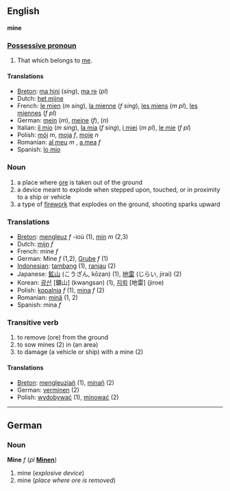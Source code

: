 ==English==
'''mine'''

===[[Possessive pronoun]]===

#That which belongs to [[me]].

====Translations====

*[[Breton]]: [[ma hini]] (''sing''), [[ma re]] (''pl'')
*Dutch: [[het mijne]]
*French: [[le mien]] (''m sing''), [[la mienne]] (''f sing''), [[les miens]] (''m pl''), [[les miennes]] (''f pl'')
*German: [[mein]] (''m''), [[meine]] (''f''), [[ ]] (''n'')
*Italian: [[il mio]] (''m sing''), [[la mia]] (''f sing''), [[i miei]] (''m pl''), [[le mie]] (''f pl'')
*Polish: [[mój]] ''m'', [[moja]] ''f'', [[moje]] ''n''
*Romanian: [[al meu]] ''m'' , [[a mea]] ''f'' 
*Spanish: [[lo mio]]

===Noun===
#a place where [[ore]] is taken out of the ground
#a device meant to explode when stepped upon, touched, or in proximity to a ship or vehicle
#a type of [[firework]] that explodes on the ground, shooting sparks upward

===Translations===

*[[Breton]]: [[mengleuz]] ''f'' -ioù (1), [[min]] ''m'' (2,3)
*Dutch: [[mijn]] ''f''
*French: mine ''f''
*German: Mine ''f'' (1,2), [[Grube]] ''f'' (1)
*[[Indonesian]]: [[tambang]] (1), [[ranjau]] (2)
*Japanese: [[鉱山]] (こうざん, kōzan) (1), [[地雷]] (じらい, jirai) (2)
*Korean: [[광산]] [鑛山] (kwangsan) (1), [[지뢰]] [地雷] (jiroe)
*Polish: [[kopalnia]] ''f'' (1), [[mina]] ''f'' (2)
*Romanian: [[mină]] (1, 2)
*Spanish: mina ''f''

===Transitive verb===
#to remove (ore) from the ground
#to sow mines (2) in (an area)
#to damage (a vehicle or ship) with a mine (2)

====Translations====

*[[Breton]]: [[mengleuziañ]] (1), [[minañ]] (2)
*German: [[verminen]] (2)
*Polish: [[wydobywać]] (1), [[minować]] (2)

----
==German==

===Noun===
'''Mine''' ''f'' (''pl'' '''[[Minen]]''')

#mine (''explosive device'')
#mine (''place where ore is removed'')